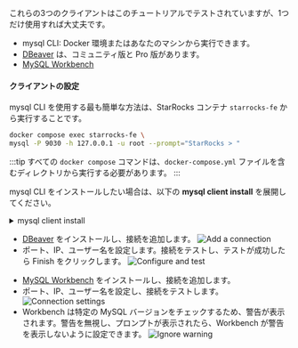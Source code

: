 
これらの3つのクライアントはこのチュートリアルでテストされていますが、1つだけ使用すれば大丈夫です。

- mysql CLI: Docker 環境またはあなたのマシンから実行できます。
- [DBeaver](https://dbeaver.io/download/) は、コミュニティ版と Pro 版があります。
- [MySQL Workbench](https://dev.mysql.com/downloads/workbench/)

#### クライアントの設定

<Tabs groupId="client">
<TabItem value="mysqlCLI" label="mysql CLI" default>

mysql CLI を使用する最も簡単な方法は、StarRocks コンテナ `starrocks-fe` から実行することです。

```bash
docker compose exec starrocks-fe \
mysql -P 9030 -h 127.0.0.1 -u root --prompt="StarRocks > "
```

:::tip
すべての `docker compose` コマンドは、`docker-compose.yml` ファイルを含むディレクトリから実行する必要があります。
:::

mysql CLI をインストールしたい場合は、以下の **mysql client install** を展開してください。

<details>

<summary>mysql client install</summary>

- macOS: Homebrew を使用していて MySQL Server が不要な場合、`brew install mysql-client@8.0` を実行して CLI をインストールします。
- Linux: `mysql` クライアントをリポジトリシステムで確認します。例えば、`yum install mariadb`。
- Microsoft Windows: [MySQL Community Server](https://dev.mysql.com/downloads/mysql/) をインストールして提供されたクライアントを実行するか、WSL から `mysql` を実行します。

</details>

</TabItem>

<TabItem value="DBeaver" label="DBeaver" >

- [DBeaver](https://dbeaver.io/download/) をインストールし、接続を追加します。
![Add a connection](./DBeaver-1.png)
- ポート、IP、ユーザー名を設定します。接続をテストし、テストが成功したら Finish をクリックします。
![Configure and test](./DBeaver-2.png)

</TabItem>
<TabItem value="MySQLWorkbench" label="MySQL Workbench">

- [MySQL Workbench](https://dev.mysql.com/downloads/workbench/) をインストールし、接続を追加します。
- ポート、IP、ユーザー名を設定し、接続をテストします。
![Connection settings](./Workbench-1.png)
- Workbench は特定の MySQL バージョンをチェックするため、警告が表示されます。警告を無視し、プロンプトが表示されたら、Workbench が警告を表示しないように設定できます。
![Ignore warning](./Workbench-2.png)
</TabItem>

</Tabs>
